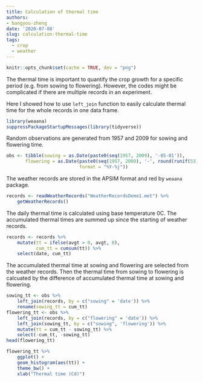 ```yaml
---
title: Calculation of thermal time
authors: 
- bangyou-zheng
date: '2020-07-08'
slug: calculation-thermal-time
tags:
  - crop
  - weather
---
```



```r
knitr::opts_chunk$set(cache = TRUE, dev = "png")
```

The thermal time is important to quantify the crop growth for a specific period (e.g. from sowing to flowering). However, the codes might be complicated if there are multiple records in an experiment. 

Here I showed how to use `left_join` function to easily calculate thermal time for the whole records in one data frame. 


```r
library(weaana)
suppressPackageStartupMessages(library(tidyverse))
```

Random observations are generated from 1957 and 2009 for sowing and flowering time. 

```r
obs <- tibble(sowing = as.Date(paste0(seq(1957, 2009), '-05-01')),
       flowering = as.Date(paste0(seq(1957, 2009), '-', round(runif(53) * 20 + 210)), 
                           format = "%Y-%j"))
```


The weather records are stored in the APSIM format and red by `weaana` package.
```r
records <- readWeatherRecords("WeatherRecordsDemo1.met") %>% 
    getWeatherRecords()
```

The daily thermal time is calculated using base temperature 0C. The accumulated thermal times are summed up since the starting of weather records.

```r
records <- records %>% 
    mutate(tt = ifelse(avgt > 0, avgt, 0),
           cum_tt = cumsum(tt)) %>% 
    select(date, cum_tt)
```


The accumulated thermal time at sowing and flowering are selected from the weather records. Then the thermal time from sowing to flowering is calcuated by the difference of accumulated thermal time at sowing and flowering. 

```r
sowing_tt <- obs %>% 
    left_join(records, by = c("sowing" = 'date')) %>% 
    rename(sowing_tt = cum_tt)
flowering_tt <- obs %>% 
    left_join(records, by = c("flowering" = 'date')) %>% 
    left_join(sowing_tt, by = c("sowing", 'flowering')) %>% 
    mutate(tt = cum_tt - sowing_tt) %>% 
    select(-cum_tt, -sowing_tt)
head(flowering_tt)
```

```r
flowering_tt %>% 
    ggplot() +
    geom_histogram(aes(tt)) +
    theme_bw() +
    xlab("Thermal time (Cd)")
```




